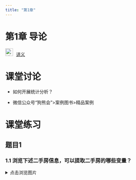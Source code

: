 ```yaml
---
title: "第1章"
---
```


# 第1章 导论

<img src="img/teacher.png" alt="讲义" style="width: 24px; height: 24px;margin-right: 10px">[讲义](https://lizongzhang.github.io/stat/chap1.html)


# 课堂讨论

- 如何开展统计分析？

- 微信公众号“狗熊会”>案例图书>精品案例


# 课堂练习

## 题目1

### 1.1 浏览下述二手房信息，可以提取二手房的哪些变量？

<details>

<summary>点击浏览图片</summary>

- 房源1：五山花园

<img src="img/house_1.png" alt="五山花园">

- 房源2：华农嵩山
<img src="img/house_2.png" alt="华农嵩山">


- 房源3：汇景新城
<img src="img/house_3.png" alt="汇景新城">


### 1.2 从该网页中提取的变量是分类数据(有序分类还是无序分类), 还是数值数据(离散数据还是连续数据)？

### 1.3 根据上述二手房房源信息，你感兴趣的问题是什么？

## 题目2 

### 2.1 开展关于毕业生薪酬的研究，你感兴趣那些问题？列出研究问题。

### 2.2 针对你想研究的的问题，你想收集那些数据？列出变量名称，这些数据是分类数据(有序分类还是无序分类), 还是数值数据(离散数据还是连续数据)？


# Microsoft Excel

<img src="img/video.png" alt="讲义" style="width: 24px; height: 24px;margin-right: 10px;">[如何加载Excel的“数据分析”加载项](https://www.bilibili.com/video/BV19S4y1r7E4/)

<img src="img/video.png" style="width: 24px; height: 24px;margin-right: 10px">[不用安装就可以免费使用的网页版Excel](https://www.bilibili.com/video/BV1w6421w7Rf/)

<img src="img/video.png" alt="讲义" style="width: 24px; height: 24px;margin-right: 10px">[如何将WORD文档转成图片？](https://www.bilibili.com/video/BV1GU4y1f7f9/)

# 拓展资源

<img src="img/link.png" style="width: 24px; height: 24px;margin-right: 10px">经管之家 <https://bbs.pinggu.org/> 

<img src="img/link.png" style="width: 24px; height: 24px;margin-right: 10px">狗熊会(微信公众号) <https://www.xiong99.com.cn/> 

<img src="img/link.png" style="width: 24px; height: 24px;margin-right: 10px">UCLA Data Analysis Examples <https://stats.oarc.ucla.edu/other/dae/> 

<img src="img/link.png" style="width: 24px; height: 24px;margin-right: 10px">Learn Excel with Examples <https://www.excel-easy.com/examples.html> 

<img src="img/link.png" style="width: 24px; height: 24px;margin-right: 10px">The Data And Story Library <https://dasl.datadescription.com/> 

<img src="img/link.png" style="width: 24px; height: 24px;margin-right: 10px"> Kaggle <https://www.kaggle.com/> 
